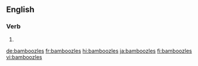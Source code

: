 ==English==

===Verb===
{{head|en|verb form}}

# {{en-third-person singular of|bamboozle}}

[[de:bamboozles]]
[[fr:bamboozles]]
[[hi:bamboozles]]
[[ja:bamboozles]]
[[fi:bamboozles]]
[[vi:bamboozles]]